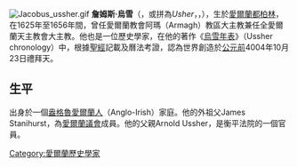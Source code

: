 {{多個問題|
{{unreferenced|time=2014-11-30T06:44:08+00:00}}
{{Expand|time=2014-11-18}}
{{Expert|time=2015-01-05}}
}}
[[File:Jacobus_ussher.gif|thumbnail]]
'''詹姆斯·烏雪'''（{{lang-en|James Ussher}}，或拼為''Usher''，{{IPAc-en|ˈ|ʌ|ʃ|ər}}，{{bd|1581年|1月4日|1656年|3月21日|catIdx=Ussher, James}}），生於[[愛爾蘭|愛爾蘭]][[都柏林|都柏林]]，在1625年至1656年間，曾任愛爾蘭教會阿瑪（Armagh）教區大主教兼任全愛爾蘭天主教會大主教。他也是一位歷史學家，在他的著作《[[烏雪年表|烏雪年表]]》（Ussher chronology）中，根據[[聖經|聖經]]記載及曆法考證，認為世界創造於[[公元前|公元前]]4004年10月23日禮拜天。

==生平==
出身於一個[[盎格魯愛爾蘭人|盎格魯愛爾蘭人]]（Anglo-Irish）家庭。他的外祖父James Stanihurst，為[[愛爾蘭議會|愛爾蘭議會]]成員。他的父親Arnold Ussher，是衡平法院的一個官員。

{{Authority control}}
{{DEFAULTSORT:Ussher, James}}
[[Category:愛爾蘭歷史學家|Category:愛爾蘭歷史學家]]